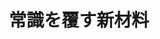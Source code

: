 ﻿---
title: "常識を覆す新材料"
category: "物質理工学院"
vol: "66"
interviewee: "細野・神谷"
url: ""
tags: []
pdf: "66-2-hosono-kamiya.pdf"
career: ""
preface: "私たち人類の身の周りには、人工的に作られた ものを含めて、数え切れないほどの物質が存在し ている。しかし、その中で性質が明らかになって いるものはあまり多くない。材料科学や材料工学 と呼ばれる学問は、性質の明らかにされていない 物質の中から、人類に有益な物質を見つけ出すこ とを目的としている。 今回、話を伺った細野・神谷研究室では、斬新 な研究手法により、世界を驚かせる発見をいくつ もしてきている。そのような発見のいきさつと、 材料研究のこれからについて紹介しよう。"
---
